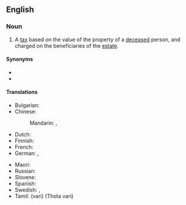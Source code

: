 ==English==
{{wikipedia}}

===Noun===
{{en-noun|~}}

# A [[tax]] based on the value of the property of a [[deceased]] person, and charged on the beneficiaries of the [[estate]].

====Synonyms====
* {{l|en|death duty}}
* {{l|en|estate tax}}

====Translations====
{{trans-top|tax on the property of the deceased}}
* Bulgarian: {{t-check|bg|[[данък]] [[наследство]]|sc=Cyrl}} {{attention|bg|2=was "[[данък]] [[наследство]]" - assumed sum-of-parts; if an idiom, remove the wikilinks to the individual words. see [[User:Kephir/gadgets/xte#Translation_fixing]]}}
* Chinese:
*: Mandarin: {{t+|cmn|遺產稅}}, {{t+|cmn|遗产税|tr=yíchǎnshuì}}
* Dutch: {{t|nl|erfbelasting|c}}
* Finnish: {{t+|fi|perintövero}}
* French: {{t|fr|droits de succession|m-p}}
* German: {{t+|de|Erbschaftsteuer|f}}, {{t+|de|Erbschaftssteuer|f}}
{{trans-mid}}
* Maori: {{t|mi|tāke matenga}}
* Russian: {{t|ru|нало́г на насле́дство|m}}
* Slovene: {{t|sl|davek na nepremičnine|m}}
* Spanish: {{t|es|impuesto sucesorio}}
* Swedish: {{t+|sv|arvskatt|c}}, {{t+|sv|arvsskatt|c}}
* Tamil: {{t+|ta|வரி}} (vari) (Thota vari)
{{trans-bottom}}

{{c|en|Taxation|Death}}